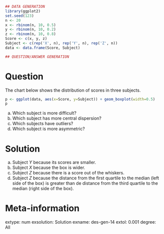 
```r
## DATA GENERATION
library(ggplot2)
set.seed(123)
n <- 20
x <- rbinom(n, 10, 0.5)
y <- rbinom(n, 10, 0.2)
z <- rbinom(n, 10, 0.8)
Score <- c(x, y, z)
Subject <- c(rep('X', n), rep('Y', n), rep('Z', n))
data <- data.frame(Score, Subject)

## QUESTION/ANSWER GENERATION
```

Question
========
The chart below shows the distribution of scores in three subjects.
```r
p <- ggplot(data, aes(x=Score, y=Subject)) + geom_boxplot(width=0.5)
p
```

a. Which subject is more difficult?
a. Which subject has more central dispersion?
a. Which subjects have outliers?
a. Which subject is more asymmetric?

Solution
========
a. Subject $Y$ because its scores are smaller.
a. Subject $X$ because the box is wider.
a. Subject $Z$ because there is a score out of the whiskers.
a. Subject $Z$ because the distance from the first quartile to the median (left side of the box) is greater than de distance from the third quartile to the median (right side of the box).

Meta-information 
================
extype: num
exsolution: Solution
exname: des-gen-14
extol: 0.001
degree: All
 
